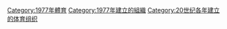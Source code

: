 {{Cat topic in year| topic=建立的體育組織| year=1977}}

[[Category:1977年體育|Category:1977年體育]]
[[Category:1977年建立的組織|Category:1977年建立的組織]]
[[Category:20世纪各年建立的体育组织|Category:20世纪各年建立的体育组织]]